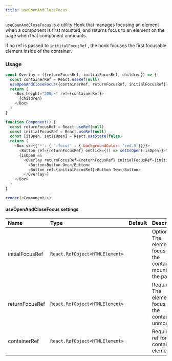 ```yaml
---
title: useOpenAndCloseFocus
---
```


`useOpenAndCloseFocus` is a utility Hook that manages focusing an element when a component is first mounted, and returns focus to an element on the page when that component unmounts.

If no ref is passed to `inititalFocusRef` , the hook focuses the first focusable element inside of the container.


### Usage

```javascript live noinline
const Overlay = ({returnFocusRef, initialFocusRef, children}) => {
  const containerRef = React.useRef(null)
  useOpenAndCloseFocus({containerRef, returnFocusRef, initialFocusRef})
  return (
    <Box height="200px" ref={containerRef}>
      {children}
    </Box>
  )
}

function Component() {
  const returnFocusRef = React.useRef(null)
  const initialFocusRef = React.useRef(null)
  const [isOpen, setIsOpen] = React.useState(false)
  return (
    <Box sx={{'*': { ':focus' : { backgroundColor: 'red.5'}}}}>
      <Button ref={returnFocusRef} onClick={() => setIsOpen(!isOpen)}>toggle</Button>
      {isOpen &&
        <Overlay returnFocusRef={returnFocusRef} initialFocusRef={initialFocusRef}>
          <Button>Button One</Button>
          <Button ref={initialFocusRef}>Button Two</Button>
        </Overlay>}
    </Box>
  )
}

render(<Component/>)
```


#### useOpenAndCloseFocus settings

| Name | Type | Default | Description |
| :- | :- | :-: | :- |
| initialFocusRef | `React.RefObject<HTMLElement>` | | Optional. The element to focus when the container is mounted on the page. |
| returnFocusRef | `React.RefObject<HTMLElement>` | | Required. The element to focus when the container is unmounted. |
| containerRef | `React.RefObject<HTMLElement>` | | Required. A ref for the containing element. |
